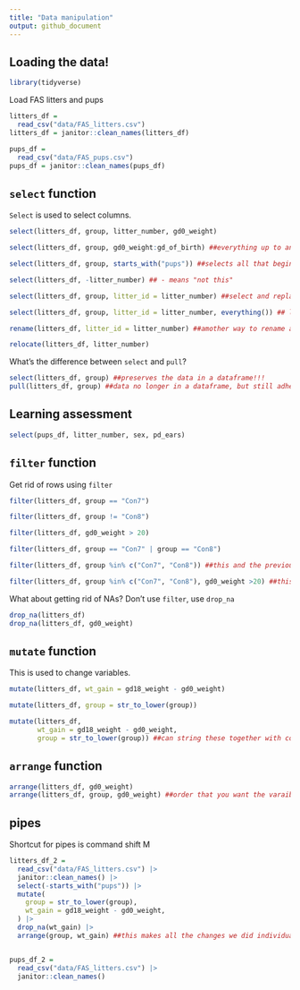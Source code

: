 ```yaml
---
title: "Data manipulation"
output: github_document
---
```


## Loading the data!

```r
library(tidyverse)
```

Load FAS litters and pups

```r
litters_df = 
  read_csv("data/FAS_litters.csv")
litters_df = janitor::clean_names(litters_df)

pups_df = 
  read_csv("data/FAS_pups.csv")
pups_df = janitor::clean_names(pups_df)
```

## `select` function

`Select` is used to select columns.

```r
select(litters_df, group, litter_number, gd0_weight)

select(litters_df, group, gd0_weight:gd_of_birth) ##everything up to and including these columns

select(litters_df, group, starts_with("pups")) ##selects all that begin with pups! also have ends with and contains.

select(litters_df, -litter_number) ## - means "not this"

select(litters_df, group, litter_id = litter_number) ##select and replace the name of a column

select(litters_df, group, litter_id = litter_number, everything()) ## lets you keep all the columns, good for reordering the columns 

rename(litters_df, litter_id = litter_number) ##amother way to rename a column and keep all the others

relocate(litters_df, litter_number)

```

What's the difference between `select` and `pull`?

```r
select(litters_df, group) ##preserves the data in a dataframe!!!
pull(litters_df, group) ##data no longer in a dataframe, but still adheres to tidyverse logic
```

## Learning assessment 

```r
select(pups_df, litter_number, sex, pd_ears)
```

## `filter` function

Get rid of rows using `filter`

```r
filter(litters_df, group == "Con7")

filter(litters_df, group != "Con8")

filter(litters_df, gd0_weight > 20)

filter(litters_df, group == "Con7" | group == "Con8")

filter(litters_df, group %in% c("Con7", "Con8")) ##this and the previous accomplish the same thing

filter(litters_df, group %in% c("Con7", "Con8"), gd0_weight >20) ##this sequentially adds an additional filter to the results pulled from the first part 
```

What about getting rid of NAs? Don't use `filter`, use `drop_na`

```r
drop_na(litters_df)
drop_na(litters_df, gd0_weight)
```


## `mutate` function

This is used to change variables.

```r
mutate(litters_df, wt_gain = gd18_weight - gd0_weight)

mutate(litters_df, group = str_to_lower(group))

mutate(litters_df,
       wt_gain = gd18_weight - gd0_weight, 
       group = str_to_lower(group)) ##can string these together with commas
```

## `arrange` function

```r
arrange(litters_df, gd0_weight)
arrange(litters_df, group, gd0_weight) ##order that you want the varaibles prioritized for arranging!
```

## pipes


Shortcut for pipes is command shift M


```r
litters_df_2 = 
  read_csv("data/FAS_litters.csv") |> 
  janitor::clean_names() |> 
  select(-starts_with("pups")) |> 
  mutate(
    group = str_to_lower(group), 
    wt_gain = gd18_weight - gd0_weight,
  ) |> 
  drop_na(wt_gain) |> 
  arrange(group, wt_gain) ##this makes all the changes we did individually above!!


pups_df_2 = 
  read_csv("data/FAS_litters.csv") |> 
  janitor::clean_names()


```

